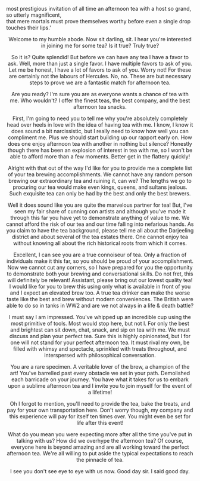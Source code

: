   most prestigious invitation of all time an afternoon tea with a host so grand, so utterly magnificent, \
  that mere mortals must prove themselves worthy before even a single drop touches their lips.'


<Header title={title} date={created} />
Welcome to my humble abode. Now sit darling, sit. I hear you're interested in joining me for some tea? 
Is it true? Truly true? 

So it is? Quite splendid! But before we can have any tea I have a favor to ask. Well, more than just a single favor.
I have multiple favors to ask of you. Let me be honest, I have a lot of favors to ask of you. Worry not! For these are
certainly not the labours of Hercules. No, no. These are but necessary steps to prove we are a fantastic match
for afternoon tea.

Are you ready? I'm sure you are as everyone wants a chance of tea with me. Who wouldn't? I offer the finest teas,
the best company, and the best afternoon tea snacks.

First, I'm going to need you to tell me why you're absolutely completely head over heels in love with the idea of having tea with me.
I know, I know it does sound a bit narcissistic, but I really need to know how well you can compliment me. Plus we should start building
up our rapport early on. How does one enjoy afternoon tea with another in nothing but silence? Honestly though there has been an explosion 
of interest in tea with me, so I won't be able to afford more than a few moments. Better get in the flattery quickly!

Alright with that out of the way I'd like for you to provide me a complete list of your tea brewing accomplishments. 
We cannot have any random person brewing our extraordinary tea and ruining it, can we? The lengths we go to procuring
our tea would make even kings, queens, and sultans jealous. Such exquisite tea can only be had by the best and only the best brewers.

Well it does sound like you are quite the marvelous partner for tea! But, I've seen my fair share of cunning con artists 
and although you've made it through this far you have yet to demonstrate anything of value to me. We cannot afford the risk
of our tea and our time falling into nefarious hands. As you claim to have the tea background, please tell me all about the Darjeeling district
and about several of the tea estates there. One cannot enjoy tea without knowing all about the rich historical roots from which it comes.

Excellent, I can see you are a true connoiseur of tea. Only a fraction of individuals make it this far, so you should be proud of your 
accomplishment. Now we cannot cut any corners, so I have prepared for you the opportunity to demonstrate both your brewing 
and conversational skills. Do not fret, this will definitely be relevant! Assistant, please bring out our lowest quality tea! I would
like for you to brew this using only what is available in front of you and I expect an elevated brew too. A true tea
drinker can make the worse taste like the best and brew without modern conveniences. The British were able to do so in tanks in WW2
and are we not always in a life & death battle?

I must say I am impressed. You've whipped up an incredible cup using the most primitive of tools. Most would stop here, but
not I. For only the best and brightest can sit down, chat, snack, and sip on tea with me. We must discuss and plan your 
perfect tea. Sure this is highly opinionated, but I for one will not stand for your perfect afternoon tea. It must rival my own,
be filled with whimsy and spectacle, sprinkled with treats throughout, and interspersed with philosophical conversation.

You are a rare specimen. A veritable lover of the brew, a champion of the art! You've barrelled past every obstacle we set
in your path. Demolished each barricade on your journey. You have what it takes for us to embark upon a sublime afternoon tea
and I invite you to join myself for the event of a lifetime!

Oh I forgot to mention, you'll need to provide the tea, bake the treats, and pay for your own transportation here. 
Don't worry though, my company and this experience will pay for itself ten times over. You might even be set for life
after this event! 

What do you mean you were expecting more after all the time you've put in talking with us? How did we overhype the afternoon tea?
Of course, everyone here is beyond amazing and are all working toward the perfect afternoon tea. We're all willing to put aside
the typical expectations to reach the pinnacle of tea.

I see you don't see eye to eye with us now. Good day sir. I said good day.